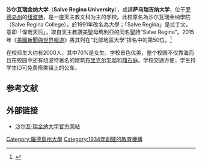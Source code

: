{{Infobox university
 |name              = 沙尔瓦瑞金纳大学
 |native_name       =Salve Regina University
 |image_name        = SalveReginaUniversity.png
 |latin_name        =
 |motto             = Maria Spes Nostra
 |mottoeng          =
 |established       = 1934年
 |closed            =
 |type              =  [[私立學校|私立]]
 |affiliation       = [[羅馬天主教|羅馬天主教]]
 |endowment         = 4997萬<ref name="USnews"/>
 |officer_in_charge =
 |chairman          = Board of Trustees Chairman, Joseph R. DiStefano
 |chancellor        = Sister M. Therese Antone, RSM (July 2009)
 |president         = Sister Jane Gerety, RSM (July 2009)
 |vice-president    = Dean de la Motte, William B. Hall, Leona Misto, Laura McPhie Oliveira, John J. Rok
 |superintendent    =
 |provost           =
 |vice_chancellor   =
 |rector            =
 |principal         =
 |dean              = John F. Quinn, M.A., Thomas Sabbagh, Ph.D.
 |director          =
 |head_label        =
 |head              =
 |faculty           =
 |staff             =
 |students          =
 |undergrad         = 1,984
 |postgrad          = 548
 |doctoral          =
 |other             =
 |city           = [[纽波特_(罗得岛州)|纽波特]]
 |state          = [[罗德岛州|罗德岛州]]
 |country        = [[美國|美國]]
 |coor              = {{Coord|41|28|20.74|N|71|17|55.69|W|type:landmark_scale:5000_region:US|display=title}} 
|campus            = [[市郊|市郊]]
 |former_names      = Salve Regina College
 |free_label        =
 |free              =
 |sports            = 19支校隊
 |colors            = [[海軍藍|海軍藍]]、[[白色|白色]]及[[凯利绿|凯利绿]]
 |colours           =
 |nickname          = 海鷹
 |mascot            =
 |athletics         = [[NCAA|NCAA]] Division III – [[The_Commonwealth_Coast_Conference|CCC]]、[[New_England_Football_Conference|NEFC]]<br>[[Intercollegiate_Sailing_Association|ISA]] – [[New_England_Intercollegiate_Sailing_Association|NEISA]] 
 |affiliations      = [[New_England_Association_of_Schools_and_Colleges|NEASC]]<br>[[Association_of_Catholic_Colleges_and_Universities|ACCU]]<br>[[National_Association_of_Independent_Colleges_and_Universities|NAICU]]
 |website           = [http://www.salve.edu/ www.salve.edu]
 |footnotes         =
}}
'''沙尔瓦瑞金纳大学'''（'''Salve Regina University'''），或譯'''萨乌瑞吉纳大学'''，位于[[罗德岛州|罗德岛州]]的[[纽波特_(罗得岛州)|纽波特]]，是一座天主教文科为主的学校。此校原名為沙尔瓦瑞金纳學院（Salve Regina College），於1991年改名為大學；「Salve Regina」是拉丁文，意即「偉哉天后」，取自天主教讚美聖母瑪利亞的同名聖詩“Salve Regina”。2015年《[[美國新聞與世界報道|美國新聞與世界報道]]》將其列在“北部地區大學”排名中的第50位。<ref name="USnews">{{cite web|title=Salve Regina University|url=http://colleges.usnews.rankingsandreviews.com/best-colleges/salve-regina-university-3411|publisher=[[美國新聞與世界報道|美國新聞與世界報道]]|accessdate=2015-04-02|archive-date=2015-04-05|archive-url=https://web.archive.org/web/20150405030452/http://colleges.usnews.rankingsandreviews.com/best-colleges/salve-regina-university-3411|dead-url=no}}</ref>

在校师生大约有2000人，其中70%是女生。学校景色优美，整个校园不仅靠海而且在校园中还有纽波特著名的建筑[[布里克尔宅邸|布里克尔宅邸]]和[[赭石庭|赭石庭]]。学校交通方便，学生持学生ID可免费搭乘镇上的公车。

==参考文献==
{{reflist}}
==外部链接==
*[http://www.salve.edu/ 沙尔瓦·瑞金纳大学官方网站] {{Wayback|url=http://www.salve.edu/ |date=20080202053308 }}
{{羅德島州的學院和大學}}
{{DEFAULTSORT:Salve Regina University}}
[[Category:羅德島州大學|Category:羅德島州大學]]
[[Category:1934年創建的教育機構|Category:1934年創建的教育機構]]